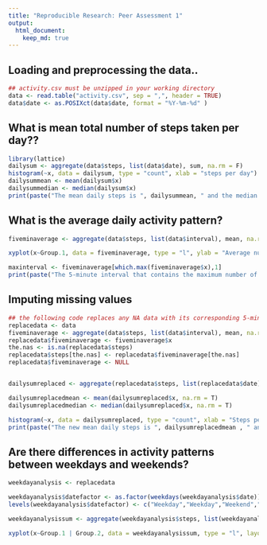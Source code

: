 ```yaml
---
title: "Reproducible Research: Peer Assessment 1"
output: 
  html_document:
    keep_md: true
---
```



## Loading and preprocessing the data..
```r
## activity.csv must be unzipped in your working directory
data <- read.table("activity.csv", sep = ",", header = TRUE)
data$date <- as.POSIXct(data$date, format = "%Y-%m-%d" )
```

## What is mean total number of steps taken per day??
```r
library(lattice)
dailysum <- aggregate(data$steps, list(data$date), sum, na.rm = F)
histogram(~x, data = dailysum, type = "count", xlab = "steps per day")
dailysummean <- mean(dailysum$x)
dailysummedian <- median(dailysum$x)
print(paste("The mean daily steps is ", dailysummean, " and the median daily steps is ", dailysummedian))
```



## What is the average daily activity pattern?
```r
fiveminaverage <- aggregate(data$steps, list(data$interval), mean, na.rm= T)

xyplot(x~Group.1, data = fiveminaverage, type = "l", ylab = "Average number of steps taken", xlab = "5-minute interval")

maxinterval <- fiveminaverage[which.max(fiveminaverage$x),1]
print(paste("The 5-minute interval that contains the maximum number of steps is ",maxinterval))
```

## Imputing missing values
```r
## the following code replaces any NA data with its corresponding 5-minute interval average 
replacedata <- data
fiveminaverage <- aggregate(data$steps, list(data$interval), mean, na.rm= T)
replacedata$fiveminaverage <- fiveminaverage$x
the.nas <- is.na(replacedata$steps)
replacedata$steps[the.nas] <- replacedata$fiveminaverage[the.nas]
replacedata$fiveminaverage <- NULL


dailysumreplaced <- aggregate(replacedata$steps, list(replacedata$date), sum)

dailysumreplacedmean <- mean(dailysumreplaced$x, na.rm = T)
dailysumreplacedmedian <- median(dailysumreplaced$x, na.rm = T)

histogram(~x, data = dailysumreplaced, type = "count", xlab = "Steps per day")
print(paste("The new mean daily steps is ", dailysumreplacedmean , " and the median daily steps is ", dailysumreplacedmedian) ) 
```

## Are there differences in activity patterns between weekdays and weekends?

```r
weekdayanalysis <- replacedata

weekdayanalysis$datefactor <- as.factor(weekdays(weekdayanalysis$date))
levels(weekdayanalysis$datefactor) <- c("Weekday","Weekday","Weekend","Weekend","Weekday","Weekday","Weekday")

weekdayanalysissum <- aggregate(weekdayanalysis$steps, list(weekdayanalysis$interval,weekdayanalysis$datefactor), mean)

xyplot(x~Group.1 | Group.2, data = weekdayanalysissum, type = "l", layout = c(1,2), xlab = "5-minute interval", ylab = "average steps per day")
```